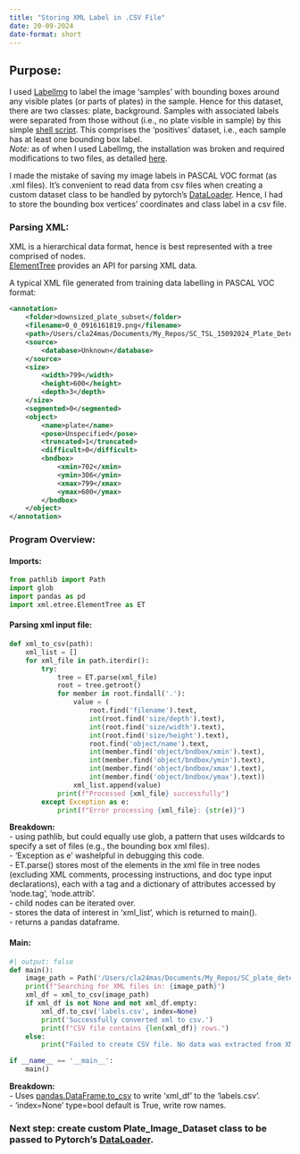 ```yaml
---
title: "Storing XML Label in .CSV File"
date: 20-09-2024
date-format: short
---
```


## Purpose: \
I used [LabelImg](https://pypi.org/project/labelImg/) to label the image 'samples' with bounding boxes around any visible plates (or parts of plates) in the sample. Hence for this dataset, there are two classes: plate, background. Samples with associated labels were separated from those without (i.e., no plate visible in sample) by this simple [shell script](delete_unlabelled.sh). This comprises the 'positives' dataset, i.e., each sample has at least one bounding box label. \
*Note:* as of when I used LabelImg, the installation was broken and required  modifications to two files, as detailed [here](labelImg_code_modifications.md).

I made the mistake of saving my image labels in PASCAL VOC format (as .xml files). It's convenient to read data from csv files when creating a custom dataset class to be handled by pytorch's [DataLoader](https://pytorch.org/tutorials/beginner/basics/data_tutorial.html). Hence, I had to store the bounding box vertices' coordinates and class label in a csv file. \

### Parsing XML: \
XML is a hierarchical data format, hence is best represented with a tree comprised of nodes. \
[ElementTree](https://docs.python.org/3/library/xml.etree.elementtree.html) provides an API for parsing XML data. \

A typical XML file generated from training data labelling in PASCAL VOC format:
```xml
<annotation>
	<folder>downsized_plate_subset</folder>
	<filename>0_0_0916161819.png</filename>
	<path>/Users/cla24mas/Documents/My_Repos/SC_TSL_15092024_Plate_Detect-/Training_Data/Unlabelled/augmentation/downsized_plate_subset/0_0_0916161819.png</path>
	<source>
		<database>Unknown</database>
	</source>
	<size>
		<width>799</width>
		<height>600</height>
		<depth>3</depth>
	</size>
	<segmented>0</segmented>
	<object>
		<name>plate</name>
		<pose>Unspecified</pose>
		<truncated>1</truncated>
		<difficult>0</difficult>
		<bndbox>
			<xmin>702</xmin>
			<ymin>306</ymin>
			<xmax>799</xmax>
			<ymax>600</ymax>
		</bndbox>
	</object>
</annotation>
```
### Program Overview:

#### Imports:
```python
from pathlib import Path
import glob
import pandas as pd
import xml.etree.ElementTree as ET
```

#### Parsing xml input file:
```python
def xml_to_csv(path):
    xml_list = []
    for xml_file in path.iterdir(): 
        try:
            tree = ET.parse(xml_file)
            root = tree.getroot()
            for member in root.findall('.'):
                value = (
                    root.find('filename').text,
                    int(root.find('size/depth').text),
                    int(root.find('size/width').text),
                    int(root.find('size/height').text),
                    root.find('object/name').text,
                    int(member.find('object/bndbox/xmin').text),
                    int(member.find('object/bndbox/ymin').text),
                    int(member.find('object/bndbox/xmax').text),
                    int(member.find('object/bndbox/ymax').text))
                xml_list.append(value)
            print(f"Processed {xml_file} successfully")
        except Exception as e:
            print(f"Error processing {xml_file}: {str(e)}")
```

**Breakdown:** \
- using pathlib, but could equally use glob, a pattern that uses wildcards to specify a set of files (e.g., the bounding box xml files).\
- 'Exception as e' washelpful in debugging this code.\
- ET.parse() stores most of the elements in the xml file in tree nodes (excluding XML comments, processing instructions, and doc type input declarations), each with a tag and a dictionary of attributes accessed by 'node.tag', 'node.attrib'.\
- child nodes can be iterated over.\
- stores the data of interest in 'xml_list', which is returned to main().\
- returns a pandas dataframe.

#### Main: \
```python
#| output: false
def main():
    image_path = Path('/Users/cla24mas/Documents/My_Repos/SC_plate_detect/analyses/0001_dataset_creation/xml_labels')
    print(f"Searching for XML files in: {image_path}")
    xml_df = xml_to_csv(image_path)
    if xml_df is not None and not xml_df.empty:
        xml_df.to_csv('labels.csv', index=None)
        print('Successfully converted xml to csv.')
        print(f"CSV file contains {len(xml_df)} rows.")
    else:
        print("Failed to create CSV file. No data was extracted from XML files.")

if __name__ == '__main__':
    main()
```

**Breakdown:** \
- Uses [pandas.DataFrame.to_csv](https://pandas.pydata.org/docs/reference/api/pandas.DataFrame.to_csv.html) to write 'xml_df' to the 'labels.csv'. \
- 'index=None' type=bool default is True, write row names.\

### Next step: create custom Plate_Image_Dataset class to be passed to Pytorch's [DataLoader](https://pytorch.org/tutorials/beginner/basics/data_tutorial.html).




